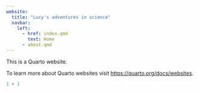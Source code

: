 ```yaml
---
website:
  title: "Lucy's adventures in science"
  navbar:
    left:
      - href: index.qmd
        text: Home
      - about.qmd
---
```


This is a Quarto website.

To learn more about Quarto websites visit <https://quarto.org/docs/websites>.

```r
1 + 1
```
